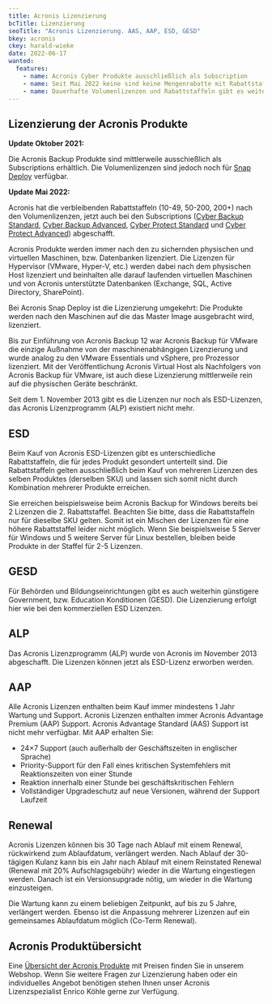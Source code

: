 ---
title: Acronis Lizenzierung
bcTitle: Lizenzierung
seoTitle: "Acronis Lizenzierung. AAS, AAP, ESD, GESD"
bkey: acronis
ckey: harald-wieke
date: 2022-06-17
wanted:
  features:
    - name: Acronis Cyber Produkte ausschließlich als Subscription
    - name: Seit Mai 2022 keine sind keine Mengenrabatte mit Rabattstaffeln erhältlich
    - name: Dauerhafte Volumenlizenzen und Rabattstaffeln gibt es weiterhin für eigenständige Produkte
---

## Lizenzierung der Acronis Produkte

<Info>

**Update Oktober 2021:**

Die Acronis Backup Produkte sind mittlerweile ausschießlich als Subscriptions erhältlich. 
Die Volumenlizenzen sind jedoch noch für [Snap Deploy](/hersteller/acronis/snap-deploy/) verfügbar.

**Update Mai 2022:**

Acronis hat die verbleibenden Rabattstaffeln (10-49, 50-200, 200+) nach den Volumenlizenzen, jetzt auch bei den Subscriptions ([Cyber Backup Standard](/hersteller/acronis/cyber-backup-standard/), [Cyber Backup Advanced](/hersteller/acronis/cyber-backup-advanced/), [Cyber Protect Standard](/hersteller/acronis/cyber-protect-standard/) und [Cyber Protect Advanced](/hersteller/acronis/cyber-protect-advanced/)) abgeschafft.

</Info>


Acronis Produkte werden immer nach den zu sichernden physischen und virtuellen Maschinen, bzw. Datenbanken lizenziert. Die Lizenzen für Hypervisor (VMware, Hyper-V, etc.) werden dabei nach dem physischen Host lizenziert und beinhalten alle darauf laufenden virtuellen Maschinen und von Acronis unterstützte Datenbanken (Exchange, SQL, Active Directory, SharePoint).


Bei Acronis Snap Deploy ist die Lizenzierung umgekehrt: Die Produkte werden nach den Maschinen auf die das Master Image ausgebracht wird, lizenziert.


Bis zur Einführung von Acronis Backup 12 war Acronis Backup für VMware die einzige Außnahme von der maschinenabhängigen Lizenzierung und wurde analog zu den VMware Essentials und vSphere, pro Prozessor lizenziert. Mit der Veröffentlichung Acronis Virtual Host als Nachfolgers von Acronis Backup für VMware, ist auch diese Lizenzierung mittlerweile rein auf die physischen Geräte beschränkt.


Seit dem 1. November 2013 gibt es die Lizenzen nur noch als ESD-Lizenzen, das Acronis Lizenzprogramm (ALP) existiert nicht mehr.


## ESD

Beim Kauf von Acronis ESD-Lizenzen gibt es unterschiedliche Rabattstaffeln, die für jedes Produkt gesondert unterteilt sind. Die Rabattstaffeln gelten ausschließlich beim Kauf von mehreren Lizenzen des selben Produktes (derselben SKU) und lassen sich somit nicht durch Kombination mehrerer Produkte erreichen.


Sie erreichen beispielsweise beim Acronis Backup for Windows bereits bei 2 Lizenzen die 2. Rabattstaffel. Beachten Sie bitte, dass die Rabattstaffeln nur für dieselbe SKU gelten. Somit ist ein Mischen der Lizenzen für eine höhere Rabattstaffel leider nicht möglich. Wenn Sie beispielsweise 5 Server für Windows und 5 weitere Server für Linux bestellen, bleiben beide Produkte in der Staffel für 2-5 Lizenzen.


## GESD

Für Behörden und Bildungseinrichtungen gibt es auch weiterhin günstigere Government, bzw. Education Konditionen (GESD). Die Lizenzierung erfolgt hier wie bei den kommerziellen ESD Lizenzen.


## ALP

Das Acronis Lizenzprogramm (ALP) wurde von Acronis im November 2013 abgeschafft. Die Lizenzen können jetzt als ESD-Lizenz erworben werden.


## AAP

Alle Acronis Lizenzen enthalten beim Kauf immer mindestens 1 Jahr Wartung und Support. Acronis Lizenzen enthalten immer Acronis Advantage Premium (AAP) Support. Acronis Advantage Standard (AAS) Support ist nicht mehr verfügbar. Mit AAP erhalten Sie:

  - 24×7 Support (auch außerhalb der Geschäftszeiten in englischer Sprache)
  - Priority-Support für den Fall eines kritischen Systemfehlers mit Reaktionszeiten von einer Stunde
  - Reaktion innerhalb einer Stunde bei geschäftskritischen Fehlern
  - Vollständiger Upgradeschutz auf neue Versionen, während der Support Laufzeit

## Renewal

Acronis Lizenzen können bis 30 Tage nach Ablauf mit einem Renewal, rückwirkend zum Ablaufdatum, verlängert werden. Nach Ablauf der 30-tägigen Kulanz kann bis ein Jahr nach Ablauf mit einem Reinstated Renewal (Renewal mit 20% Aufschlagsgebühr) wieder in die Wartung eingestiegen werden. Danach ist ein Versionsupgrade nötig, um wieder in die Wartung einzusteigen.

Die Wartung kann zu einem beliebigen Zeitpunkt, auf bis zu 5 Jahre, verlängert werden. Ebenso ist die Anpassung mehrerer Lizenzen auf ein gemeinsames Ablaufdatum möglich (Co-Term Renewal).


## Acronis Produktübersicht

Eine [Übersicht der Acronis Produkte](/hersteller/acronis/) mit Preisen finden Sie in unserem Webshop. Wenn Sie weitere Fragen zur Lizenzierung haben oder ein individuelles Angebot benötigen stehen Ihnen unser Acronis Lizenzspezialist Enrico Köhle gerne zur Verfügung.
